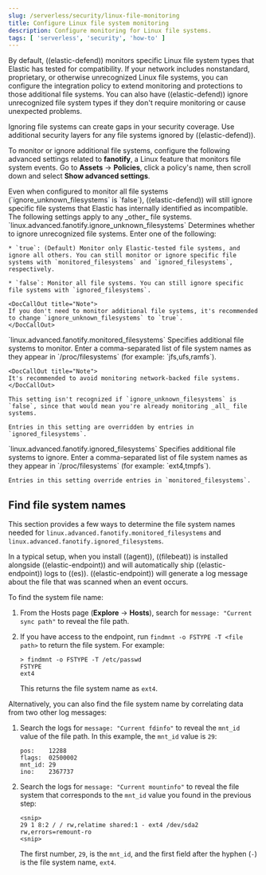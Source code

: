 ```yaml
---
slug: /serverless/security/linux-file-monitoring
title: Configure Linux file system monitoring
description: Configure monitoring for Linux file systems.
tags: [ 'serverless', 'security', 'how-to' ]
---
```


<div id="linux-file-monitoring"></div>

By default, ((elastic-defend)) monitors specific Linux file system types that Elastic has tested for compatibility. If your network includes nonstandard, proprietary, or otherwise unrecognized Linux file systems, you can configure the integration policy to extend monitoring and protections to those additional file systems. You can also have ((elastic-defend)) ignore unrecognized file system types if they don't require monitoring or cause unexpected problems.

<DocCallOut title="Caution" color="warning">
Ignoring file systems can create gaps in your security coverage. Use additional security layers for any file systems ignored by ((elastic-defend)).
</DocCallOut>

To monitor or ignore additional file systems, configure the following advanced settings related to **fanotify**, a Linux feature that monitors file system events. Go to **Assets** → **Policies**, click a policy's name, then scroll down and select **Show advanced settings**.

<DocCallOut title="Note">
Even when configured to monitor all file systems (`ignore_unknown_filesystems` is `false`), ((elastic-defend)) will still ignore specific file systems that Elastic has internally identified as incompatible. The following settings apply to any _other_ file systems.
</DocCallOut>

<div id="ignore-unknown-filesystems"></div>

<DocDefList>
  <DocDefTerm>
    <div id="monitored-filesystems"></div>
    `linux.advanced.fanotify.ignore_unknown_filesystems`
  </DocDefTerm>
  <DocDefDescription>
    Determines whether to ignore unrecognized file systems. Enter one of the following:

    * `true`: (Default) Monitor only Elastic-tested file systems, and ignore all others. You can still monitor or ignore specific file systems with `monitored_filesystems` and `ignored_filesystems`, respectively.

    * `false`: Monitor all file systems. You can still ignore specific file systems with `ignored_filesystems`.

    <DocCallOut title="Note">
    If you don't need to monitor additional file systems, it's recommended to change `ignore_unknown_filesystems` to `true`.
    </DocCallOut>
  </DocDefDescription>
  <DocDefTerm>
    <div id="ignored-filesystems"></div>
    `linux.advanced.fanotify.monitored_filesystems`
  </DocDefTerm>
  <DocDefDescription>
    Specifies additional file systems to monitor. Enter a comma-separated list of <DocLink slug="/serverless/security/linux-file-monitoring" section="find-file-system-names">file system names</DocLink> as they appear in `/proc/filesystems` (for example: `jfs,ufs,ramfs`).

    <DocCallOut title="Note">
    It's recommended to avoid monitoring network-backed file systems.
    </DocCallOut>

    This setting isn't recognized if `ignore_unknown_filesystems` is `false`, since that would mean you're already monitoring _all_ file systems.

    Entries in this setting are overridden by entries in `ignored_filesystems`.
  </DocDefDescription>
  <DocDefTerm>
    <div id="find-file-system-names"></div>
    `linux.advanced.fanotify.ignored_filesystems`
  </DocDefTerm>
  <DocDefDescription>
    Specifies additional file systems to ignore. Enter a comma-separated list of <DocLink slug="/serverless/security/linux-file-monitoring" section="find-file-system-names">file system names</DocLink> as they appear in `/proc/filesystems` (for example: `ext4,tmpfs`).

    Entries in this setting override entries in `monitored_filesystems`.
  </DocDefDescription>
</DocDefList>

## Find file system names

This section provides a few ways to determine the file system names needed for `linux.advanced.fanotify.monitored_filesystems` and `linux.advanced.fanotify.ignored_filesystems`.

In a typical setup, when you install ((agent)), ((filebeat)) is installed alongside ((elastic-endpoint)) and will automatically ship ((elastic-endpoint)) logs to ((es)). ((elastic-endpoint)) will generate a log message about the file that was scanned when an event occurs.

To find the system file name:

1. From the Hosts page (**Explore** → **Hosts**), search for `message: "Current sync path"` to reveal the file path.

1. If you have access to the endpoint, run `findmnt -o FSTYPE -T <file path>` to return the file system. For example:

    ```shell
    > findmnt -o FSTYPE -T /etc/passwd
    FSTYPE
    ext4
    ```

    This returns the file system name as `ext4`.

Alternatively, you can also find the file system name by correlating data from two other log messages:

1. Search the logs for `message: "Current fdinfo"` to reveal the `mnt_id` value of the file path. In this example, the `mnt_id` value is `29`:

    ```shell
    pos:	12288
    flags:	02500002
    mnt_id:	29
    ino:	2367737
    ```

1. Search the logs for `message: "Current mountinfo"` to reveal the file system that corresponds to the `mnt_id` value you found in the previous step:

    ```shell
    <snip>
    29 1 8:2 / / rw,relatime shared:1 - ext4 /dev/sda2 rw,errors=remount-ro
    <snip>
    ```

    The first number, `29`, is the `mnt_id`, and the first field after the hyphen (`-`) is the file system name, `ext4`.

